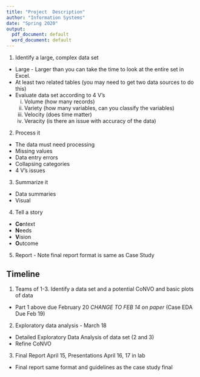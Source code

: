 ```yaml
---
title: "Project  Description"
author: "Information Systems"
date: "Spring 2020"
output:
  pdf_document: default
  word_document: default
---
```



1.  Identify a large, complex data set
  -  Large - Larger than you can take the time to look at the entire set in Excel.
  -  At least two related tables (you may need to get two data sources to do this)
  -  Evaluate data set according to 4 V's
      i. Volume (how many records)
      ii. Variety (how many variables, can you classify the variables)
      iii. Velocity (does time matter)
      iv. Veracity (is there an issue with accuracy of the data)
2.  Process it
  -  The data must need processing
  -  Missing values
  -  Data entry errors
  -  Collapsing categories
  -  4 V's issues
3.  Summarize it
  -  Data summaries
  -  Visual
4.  Tell a story
  -  **Co**ntext
  -  **N**eeds
  -  **V**ision
  -  **O**utcome
5.  Report - Note final report format is same as Case Study

  
Timeline
--------

1. Teams of 1-3. Identify a data set and a potential CoNVO and basic plots of data 
- Part 1 above due
February 20  *CHANGE TO FEB 14 on paper* (Case EDA Due Feb 19)
2. Exploratory data analysis - March 18
  - Detailed Exploratory Data Analysis of data set (2 and 3)
  - Refine CoNVO
3. Final Report April 15, Presentations April 16, 17 in lab
  - Final report same format and guidelines as the case study final

